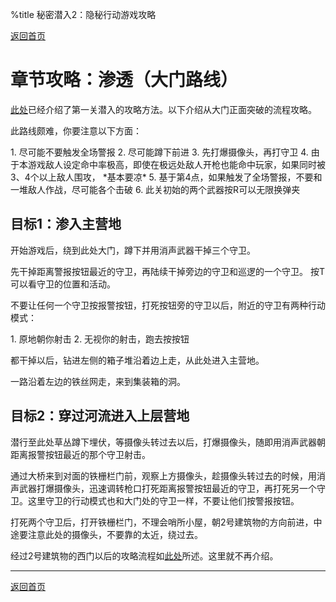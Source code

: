%title 秘密潜入2：隐秘行动游戏攻略

[[index|返回首页]]

= 章节攻略：渗透（大门路线） =

[[渗透|此处]]已经介绍了第一关潜入的攻略方法。以下介绍从大门正面突破的流程攻略。

此路线颇难，你要注意以下方面：

1. 尽可能不要触发全场警报
2. 尽可能蹲下前进
3. 先打爆摄像头，再打守卫
4. 由于本游戏敌人设定命中率极高，即使在极远处敌人开枪也能命中玩家，如果同时被3、4个以上敌人围攻， *基本要凉*
5. 基于第4点，如果触发了全场警报，不要和一堆敌人作战，尽可能各个击破
6. 此关初始的两个武器按R可以无限换弹夹

== 目标1：渗入主营地 ==

开始游戏后，绕到此处大门，蹲下并用消声武器干掉三个守卫。

先干掉距离警报按钮最近的守卫，再陆续干掉旁边的守卫和巡逻的一个守卫。
按T可以看守卫的位置和活动。

不要让任何一个守卫按报警按钮，打死按钮旁的守卫以后，附近的守卫有两种行动模式：

1. 原地朝你射击
2. 无视你的射击，跑去按按钮

{{images/1-2-1.png|干掉大门处的三个守卫}}

都干掉以后，钻进左侧的箱子堆沿着边上走，从此处进入主营地。

{{images/1-2-2.png|进入主营地}}

一路沿着左边的铁丝网走，来到集装箱的洞。

== 目标2：穿过河流进入上层营地 ==

潜行至此处草丛蹲下埋伏，等摄像头转过去以后，打爆摄像头，随即用消声武器朝距离报警按钮最近的那个守卫射击。

{{images/1-2-3.png|埋伏、打爆摄像头并杀死两个守卫}}

通过大桥来到对面的铁栅栏门前，观察上方摄像头，趁摄像头转过去的时候，用消声武器打爆摄像头，迅速调转枪口打死距离报警按钮最近的守卫，再打死另一个守卫。这里守卫的行动模式也和大门处的守卫一样，不要让他们按警报按钮。

{{images/1-2-4.png|打爆摄像头并杀死河对面两个守卫}}

打死两个守卫后，打开铁栅栏门，不理会哨所小屋，朝2号建筑物的方向前进，中途要注意此处的摄像头，不要靠的太近，绕过去。

{{images/1-2-5.png|远离2号建筑物的摄像头}}

经过2号建筑物的西门以后的攻略流程如[[渗透#章节攻略：渗透-目标3：启动并使用电梯进入矿坑|此处]]所述。这里就不再介绍。

<hr>
[[index|返回首页]]
